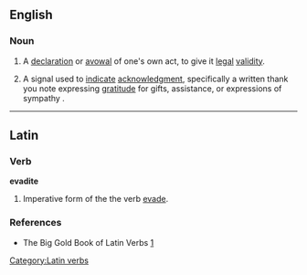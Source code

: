 {{attention|la}}
{{also|Evadite}}
==English==

===Noun===
{{en-noun}}

# {{rfv-sense}} A [[declaration]] or [[avowal]] of one's own act, to give it [[legal]] [[validity]].
# {{rfv-sense}} A signal used to [[indicate]] [[acknowledgment]], specifically a written thank you note expressing [[gratitude]] for gifts, assistance, or expressions of sympathy .

----

==Latin==

===Verb===
'''evadite'''

# Imperative form of the the verb [[evade]].

===References===
* The Big Gold Book of Latin Verbs [http://books.google.com/books?id=qowUAQAAIAAJ&q=evadite&dq=evadite&lr=]

[[Category:Latin verbs]]